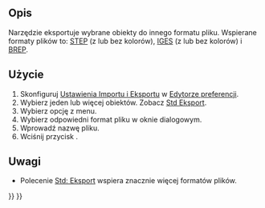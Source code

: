 <languages/>

{{Docnav/pl
|[[Part_Import/pl|Import projektu CAD]]
|[[Part_BoxSelection/pl|Zaznacz obszar]]
|[[Part_Workbench/pl|środowisko pracy Część]]
|IconL=Part_Import.svg
|IconR=Part_BoxSelection.svg
|IconC=Workbench_Part.svg
}}

{{GuiCommand/pl
|Name=Part Export‎
|Name/pl=Część: Eksport projektu do CAD ...
|MenuLocation=Część → Eksport projektu do CAD
|Workbenches=[[Part_Workbench/pl|Część]]
|SeeAlso=[[Std_Export/pl|Eksport]], [[Import_Export/pl|Import Eksport]]
}}

<span id="Description"></span>
==Opis== 

Narzędzie {{Button|[[Image:Part_Export.svg|16px]] '''Eksport projektu do CAD'''}} eksportuje wybrane obiekty do innego formatu pliku. Wspierane formaty plików to: [https://en.wikipedia.org/wiki/Step_file STEP] (z lub bez kolorów), [https://en.wikipedia.org/wiki/IGES IGES] (z lub bez kolorów) i [https://en.wikipedia.org/wiki/BREP BREP].

<span id="Usage"></span>
==Użycie==

# Skonfiguruj [[Import_Export_Preferences/pl|Ustawienia Importu i Eksportu]] w [[Preferences_Editor/pl|Edytorze preferencji]].
# Wybierz jeden lub więcej obiektów. Zobacz [[Std_Export/pl#Użycie|Std Eksport]].
# Wybierz opcję {{MenuCommand|Część → [[Image:Part_Export.svg|16px]] Eksportuj plik CAD...}} z menu.
# Wybierz odpowiedni format pliku w oknie dialogowym.
# Wprowadź nazwę pliku.
# Wciśnij przycisk {{Button|Zapisz}}.

<span id="Notes"></span>
==Uwagi==

* Polecenie [[Std_Export/pl|Std: Eksport]] wspiera znacznie więcej formatów plików.


{{Docnav/pl
|[[Part_Import/pl|Import projektu CAD]]
|[[Part_BoxSelection/pl|Zaznacz obszar]]
|[[Part_Workbench/pl|środowisko pracy Część]]
|IconL=Part_Import.svg
|IconR=Part_BoxSelection.svg
|IconC=Workbench_Part.svg
}}

{{Part_Tools_navi{{#translation:}}}}
{{Userdocnavi{{#translation:}}}}